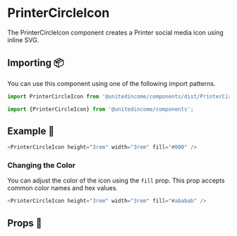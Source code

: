 
# PrinterCircleIcon

The PrinterCircleIcon component creates a Printer social media icon using inline SVG.

## Importing 📦

You can use this component using one of the following import patterns.

```javascript
import PrinterCircleIcon from '@unitedincome/components/dist/PrinterCircleIcon';
```

```javascript
import {PrinterCircleIcon} from '@unitedincome/components';
```

## Example 🚀

<Preview>
  <PrinterCircleIcon height="3rem" width="3rem" fill="#000" />
</Preview>

```javascript
<PrinterCircleIcon height="3rem" width="3rem" fill="#000" />
```

### Changing the Color

You can adjust the color of the icon using the `fill` prop. This prop accepts common color names and hex values.

<Preview>
  <PrinterCircleIcon height="3rem" width="3rem" fill="#ababab" />
</Preview>

```javascript
<PrinterCircleIcon height="3rem" width="3rem" fill="#ababab" />
```

## Props 🔧

<Props of={PrinterCircleIcon} />
